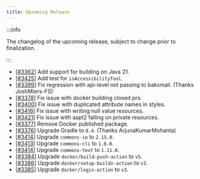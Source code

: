 ```yaml
---
title: Upcoming Release
---
```


:::info

The changelog of the upcoming release, subject to change prior to finalization.

:::

- [[#3362](https://github.com/iBotPeaches/Apktool/issues/3362)] Add support for building on Java 21.
- [[#3425](https://github.com/iBotPeaches/Apktool/issues/3425)] Add test for `isAccessibilityTool`.
- [[#3399](https://github.com/iBotPeaches/Apktool/pull/3399)] Fix regression with api-level not passing to baksmali. (Thanks JoshMiers-FS)
- [[#3378](https://github.com/iBotPeaches/Apktool/pull/3378)] Fix issue with docker building closed prs.
- [[#3400](https://github.com/iBotPeaches/Apktool/issues/3400)] Fix issue with duplicated attribute names in styles.
- [[#3416](https://github.com/iBotPeaches/Apktool/issues/3416)] Fix issue with writing null value resources.
- [[#3421](https://github.com/iBotPeaches/Apktool/issues/3421)] Fix issue with aapt2 falling on private resources.
- [[#3377](https://github.com/iBotPeaches/Apktool/issues/3377)] Remove Docker published package.
- [[#3376](https://github.com/iBotPeaches/Apktool/pull/3376)] Upgrade Gradle to `8.4`. (Thanks ArjunaKumarMohanta)
- [[#3414](https://github.com/iBotPeaches/Apktool/pull/3412)] Upgrade `commons-io` to `2.15.0`.
- [[#3413](https://github.com/iBotPeaches/Apktool/pull/3413)] Upgrade `commons-cli` to `1.6.0`.
- [[#3414](https://github.com/iBotPeaches/Apktool/pull/3414)] Upgrade `commons-text` to `1.11.0`.
- [[#3384](https://github.com/iBotPeaches/Apktool/pull/3384)] Upgrade `docker/build-push-action` to `v5`.
- [[#3386](https://github.com/iBotPeaches/Apktool/pull/3386)] Upgrade `docker/setup-buildx-action` to `v3`.
- [[#3385](https://github.com/iBotPeaches/Apktool/pull/3385)] Upgrade `docker/login-action` to `v3`.
